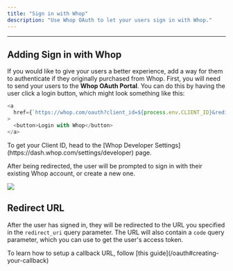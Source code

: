 ```yaml
---
title: "Sign in with Whop"
description: "Use Whop OAuth to let your users sign in with Whop."
---
```


---

## Adding **Sign in with Whop**

If you would like to give your users a better experience, add a way for them to authenticate if they originally purchased from Whop. First, you will need to send your users to the **Whop OAuth Portal**. You can do this by having the user click a login button, which might look something like this:

```javascript
<a
  href={`https://whop.com/oauth?client_id=${process.env.CLIENT_ID}&redirect_uri=${process.env.REDIRECT_URI}`}
>
  <button>Login with Whop</button>
</a>
```

<Note>
  To get your Client ID, head to the [Whop Developer
  Settings](https://dash.whop.com/settings/developer) page.
</Note>

After being redirected, the user will be prompted to sign in with their existing Whop account, or create a new one.

<Frame>
  <img src="https://i.imgur.com/SmdheT7.png" />
</Frame>

## Redirect URL

After the user has signed in, they will be redirected to the URL you specified in the `redirect_uri` query parameter. The URL will also contain a `code` query parameter, which you can use to get the user's access token.

<Note>
  To learn how to setup a callback URL, follow [this
  guide](/oauth#creating-your-callback)
</Note>

